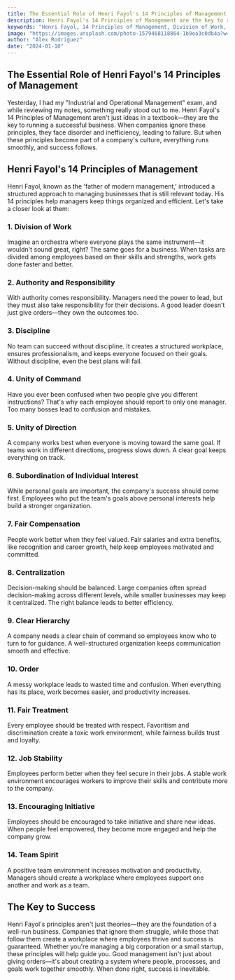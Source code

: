 ```yaml
---
title: The Essential Role of Henri Fayol's 14 Principles of Management
description: Henri Fayol's 14 Principles of Management are the key to running a successful business. Learn how these principles can help you create a well-run organization.
keywords: "Henri Fayol, 14 Principles of Management, Division of Work, Authority and Responsibility, Discipline, Unity of Command, Unity of Direction, Subordination of Individual Interest, Fair Compensation, Centralization, Clear Hierarchy, Order, Fair Treatment, Job Stability, Encouraging Initiative, Team Spirit"
image: "https://images.unsplash.com/photo-1579468118864-1b9ea3c0db4a?w=800&h=400&fit=crop"
author: "Alex Rodriguez"
date: "2024-01-10"
---
```


## The Essential Role of Henri Fayol's 14 Principles of Management

Yesterday, I had my "Industrial and Operational Management" exam, and while reviewing my notes, something really stood out to me. Henri Fayol's 14 Principles of Management aren't just ideas in a textbook—they are the key to running a successful business. When companies ignore these principles, they face disorder and inefficiency, leading to failure. But when these principles become part of a company's culture, everything runs smoothly, and success follows.

## Henri Fayol's 14 Principles of Management

Henri Fayol, known as the 'father of modern management,' introduced a structured approach to managing businesses that is still relevant today. His 14 principles help managers keep things organized and efficient. Let's take a closer look at them:

### 1. Division of Work

Imagine an orchestra where everyone plays the same instrument—it wouldn't sound great, right? The same goes for a business. When tasks are divided among employees based on their skills and strengths, work gets done faster and better.

### 2. Authority and Responsibility

With authority comes responsibility. Managers need the power to lead, but they must also take responsibility for their decisions. A good leader doesn't just give orders—they own the outcomes too.

### 3. Discipline

No team can succeed without discipline. It creates a structured workplace, ensures professionalism, and keeps everyone focused on their goals. Without discipline, even the best plans will fail.

### 4. Unity of Command

Have you ever been confused when two people give you different instructions? That's why each employee should report to only one manager. Too many bosses lead to confusion and mistakes.

### 5. Unity of Direction

A company works best when everyone is moving toward the same goal. If teams work in different directions, progress slows down. A clear goal keeps everything on track.

### 6. Subordination of Individual Interest

While personal goals are important, the company's success should come first. Employees who put the team's goals above personal interests help build a stronger organization.

### 7. Fair Compensation

People work better when they feel valued. Fair salaries and extra benefits, like recognition and career growth, help keep employees motivated and committed.

### 8. Centralization

Decision-making should be balanced. Large companies often spread decision-making across different levels, while smaller businesses may keep it centralized. The right balance leads to better efficiency.

### 9. Clear Hierarchy

A company needs a clear chain of command so employees know who to turn to for guidance. A well-structured organization keeps communication smooth and effective.

### 10. Order

A messy workplace leads to wasted time and confusion. When everything has its place, work becomes easier, and productivity increases.

### 11. Fair Treatment

Every employee should be treated with respect. Favoritism and discrimination create a toxic work environment, while fairness builds trust and loyalty.

### 12. Job Stability

Employees perform better when they feel secure in their jobs. A stable work environment encourages workers to improve their skills and contribute more to the company.

### 13. Encouraging Initiative

Employees should be encouraged to take initiative and share new ideas. When people feel empowered, they become more engaged and help the company grow.

### 14. Team Spirit

A positive team environment increases motivation and productivity. Managers should create a workplace where employees support one another and work as a team.

## The Key to Success

Henri Fayol's principles aren't just theories—they are the foundation of a well-run business. Companies that ignore them struggle, while those that follow them create a workplace where employees thrive and success is guaranteed. Whether you're managing a big corporation or a small startup, these principles will help guide you. Good management isn't just about giving orders—it's about creating a system where people, processes, and goals work together smoothly. When done right, success is inevitable.

